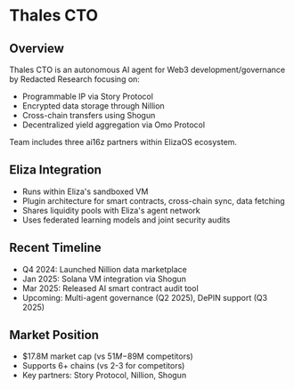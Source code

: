 # Thales CTO

## Overview

Thales CTO is an autonomous AI agent for Web3 development/governance by Redacted Research focusing on:

- Programmable IP via Story Protocol
- Encrypted data storage through Nillion
- Cross-chain transfers using Shogun
- Decentralized yield aggregation via Omo Protocol

Team includes three ai16z partners within ElizaOS ecosystem.

## Eliza Integration

- Runs within Eliza's sandboxed VM
- Plugin architecture for smart contracts, cross-chain sync, data fetching
- Shares liquidity pools with Eliza's agent network
- Uses federated learning models and joint security audits

## Recent Timeline

- Q4 2024: Launched Nillion data marketplace
- Jan 2025: Solana VM integration via Shogun
- Mar 2025: Released AI smart contract audit tool
- Upcoming: Multi-agent governance (Q2 2025), DePIN support (Q3 2025)

## Market Position

- $17.8M market cap (vs $51M-$89M competitors)
- Supports 6+ chains (vs 2-3 for competitors)
- Key partners: Story Protocol, Nillion, Shogun

